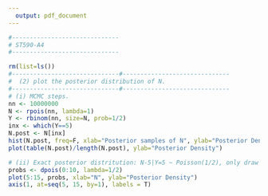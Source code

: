 ```yaml
---
  output: pdf_document
---
```

  
```r
#------------------------------
# ST590-A4
#------------------------------

rm(list=ls())
#------------------------------#------------------------------
#  (2) plot the posterior distribution of N.
#------------------------------#------------------------------
# (i) MCMC steps. 
nn <- 10000000
N <- rpois(nn, lambda=1)
Y <- rbinom(nn, size=N, prob=1/2)
inx <- which(Y==5)
N.post <- N[inx]
hist(N.post, freq=F, xlab="Posterior samples of N", ylab="Posterior Density")
plot(table(N.post)/length(N.post), ylab="Posterior Density")

# (ii) Exact posterior distritution: N-5|Y=5 ~ Poisson(1/2), only draw N from 5 to 15 as the others have close to zero density. 
probs <- dpois(0:10, lambda=1/2)
plot(5:15, probs, xlab="N", ylab="Posterior Density")
axis(1, at=seq(5, 15, by=1), labels = T)

```

